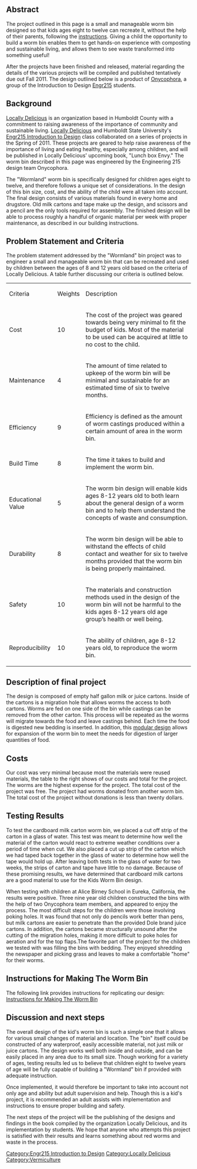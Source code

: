{{status-prototype}}






{{Gallery
|width=350
|height=467
|lines=1
|align=right
|Image:IMAG0065.jpg|A complete worm bin without bedding
}}

==Abstract==
The project outlined in this page is a small and manageable worm bin designed so that kids ages eight to twelve can recreate it, without the help of their parents, following the [[Locally_Delicious_Kids_Worm_Bin_inst|instructions]]. Giving a child the opportunity to build a worm bin enables them to get hands-on experience with composting and sustainable living, and allows them to see waste transformed into something useful!

After the projects have been finished and released, material regarding the details of the various projects will be compiled and published tentatively due out Fall 2011. The design outlined below is a product of [[Onycophora]], a group of the Introduction to Design [[Engr215]] students.

==Background==
[[Locally Delicious]] is an organization based in Humboldt County with a commitment to raising awareness of the importance of community and sustainable living. [[Locally Delicious]] and Humboldt State University's [[Engr215 Introduction to Design]] class collaborated on a series of projects in the Spring of 2011. These projects are geared to help raise awareness of the importance of living and eating healthy, especially among children, and will be published in Locally Delicious' upcoming book, "Lunch box Envy."
The worm bin described in this page was engineered by the Engineering 215 design team Onycophora.

The "Wormland" worm bin is specifically designed for children ages eight to twelve, and therefore follows a unique set of considerations. In the design of this bin size, cost, and the ability of the child were all taken into account. The final design consists of various materials found in every home and drugstore. Old milk cartons and tape make up the design, and scissors and a pencil are the only tools required for assembly. The finished design will be able to process roughly a handful of organic material per week with proper maintenance, as described in our building instructions.


== Problem Statement and Criteria==

The problem statement addressed by the "Wormland" bin project was to engineer a small and manageable worm bin that can be recreated and used by children between the ages of 8 and 12 years old based on the criteria of Locally Delicious. A table further discussing our criteria is outlined below.


{| class="wikitable sortable" style="border:#A3BFA3; background:#F5FFF5"
|- style="text-align:center; font-weight:bold; background:#CEF2CE;"
| Criteria
| Weights
| Description
|-
| Cost
| 10
| The cost of the project was geared towards being very minimal to fit the budget of kids. Most of the material to be used can be acquired at little to no cost to the child.
|-
| Maintenance
| 4
| The amount of time related to upkeep of the worm bin will be minimal and sustainable for an estimated time of six to twelve months.
|-
| Efficiency
| 9
| Efficiency is defined as the amount of worm castings produced within a certain amount of area in the worm bin.  
|-
| Build Time
| 8
| The time it takes to build and implement the worm bin. 
|-
| Educational Value
| 5
| The worm bin design will enable kids ages 8-12 years old to both learn about the general design of a worm bin and to help them understand the concepts of waste and consumption. 
|-
| Durability
| 8
| The worm bin design will be able to withstand the effects of child contact and weather for six to twelve months provided that the worm bin is being properly maintained.
|-
| Safety
| 10
| The materials and construction methods used in the design of the worm bin will not be harmful to the kids ages 8-12 years old age group’s health or well being. 
|-
|Reproducibility
| 10
| The ability of children, age 8-12 years old, to reproduce the worm bin.
|}

==Description of final project==
The design is composed of empty half gallon milk or juice cartons. Inside of the cartons is a migration hole that allows worms the access to both cartons. Worms are fed on one side of the bin while castings can be removed from the other carton. This process will be repeated as the worms will migrate towards the food and leave castings behind. Each time the food is digested new bedding is inserted. In addition, this [[Locally_Delicious_Kids_Worm_Bin_inst#Modular_Design|modular design]] allows for expansion of the worm bin to meet the needs for digestion of larger quantities of food.

==Costs==
{{Gallery
|width=350
|height=375
|lines=2
|align=right
|File:Cost_breakdown_ony1.png|Breakdown of the materials needed and associated costs.
}}
Our cost was very minimal because most the materials were reused materials, the table to the right shows of our costs and total for the project. The worms are the highest expense for the project. The total cost of the project was free. The project had worms donated from another worm bin. The total cost of the project without donations is less than twenty dollars.

==Testing Results==
To test the cardboard milk carton worm bin, we placed a cut off strip of the carton in a glass of water. This test was meant to determine how well the material of the carton would react to extreme weather conditions over a period of time when cut. We also placed a cut up strip of the carton which we had taped back together in the glass of water to determine how well the tape would hold up. After leaving both tests in the glass of water for two weeks, the strips of carton and tape have little to no damage. Because of these promising results, we have determined that cardboard milk cartons are a good material to use for the Kids Worm Bin design.


When testing with children at Alice Birney School in Eureka, California, the results were positive. Three nine year old children constructed the bins with the help of two Onycophora team members, and appeared to enjoy the process. The most difficult steps for the children were those involving poking holes. It was found that not only do pencils work better than pens, but milk cartons are easier to penetrate than the provided Dole brand juice cartons. In addition, the cartons became structurally unsound after the cutting of the migration holes, making it more difficult to poke holes for aeration and for the top flaps.The favorite part of the project for the children we tested with was filling the bins with bedding. They enjoyed shredding the newspaper and picking grass and leaves to make a comfortable "home" for their worms.

==Instructions for Making The Worm Bin==
The following link provides instructions for replicating our design:
[[Locally_Delicious_Kids_Worm_Bin_inst|Instructions for Making The Worm Bin]]

==Discussion and next steps==

{{Gallery
|width=450
|height=190
|lines=1
|align=right
|Image:215 Team.jpg|Team Onychophora
}}
The overall design of the kid's worm bin is such a simple one that it allows for various small changes of material and location. The "bin" itself could be constructed of any waterproof, easily accessible material, not just milk or juice cartons. The design works well both inside and outside, and can be easily placed in any area due to its small size. Though working for a variety of ages, testing results led us to believe that children eight to twelve years of age will be fully capable of building a "Wormland" bin if provided with adequate instruction. 

Once implemented, it would therefore be important to take into account not only age and ability but adult supervision and help. Though this is a kid's project, it is recommended an adult assists with implementation and instructions to ensure proper building and safety.

The next steps of the project will be the publishing of the designs and findings in the book compiled by the organization Locally Delicious, and its implementation by students.  We hope that anyone who attempts this project is satisfied with their results and learns something about red worms and waste in the process.


[[Category:Engr215 Introduction to Design]]
[[Category:Locally Delicious]]
[[Category:Vermiculture]]
